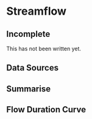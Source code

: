 # Streamflow

:::{.callout-note}

## Incomplete

This has not been written yet.

:::

## Data Sources

## Summarise

## Flow Duration Curve